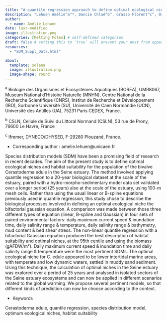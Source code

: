 ```yaml
---
title: "A quantile regression approach to define optimal ecological niche (habitat suitability) of cockle populations (*Cerastoderma edule*)"
description: "Lehuen Amélie^a^*, Dancie Chloé^b^, Grasso Florent^c^, Orvain Francis^a^"
author:
  - name: Amélie Lehuen
date: last-modified
image: illustration.png
categories: [Melting Potes] # self-defined categories
draft: false # setting this to `true` will prevent your post from appearing on your listing page until you're ready!
resources:
  - "SDM_Suppl_Data.html"

about:
  template: solana
  image: illustration.png
  image-shape: round
---
```


^a^ Biologie des Organismes et Ecosystèmes Aquatiques (BOREA), UMR8067, Museum National d’Histoire Naturelle (MNHN), Centre National de la Recherche Scientifique (CNRS), Institut de Recherche et Développement (IRD), Sorbonne Université (SU), Université de Caen Normandie (UCN), Université des Antilles (UA), 75231 Paris CEDEX, France.

^b^ CSLN, Cellule de Suivi du Littoral Normand (CSLN), 53 rue de Prony, 76600 Le Havre, France

^c^ Ifremer, DYNECO/DHYSED, F-29280 Plouzané, France.

* Corresponding author : amelie.lehuen@unicaen.fr

<!-- [Supplementary data](SDM_Suppl_Data.html) -->

Species distribution models (SDM) have been a promising field of research in recent decades. The aim of the present study is to define optimal ecological niches and habitat suitability for the population of the bivalve Cerastoderma edule in the Seine estuary. The method involved applying quantile regression to a 20-year biological dataset at the scale of the estuary, paired with a hydro-morpho-sedimentary model data set validated over a longer period (25 years) also at the scale of the estuary, using 100-m mesh cells. Rather than using the usual linear or B-spline equations previously used in quantile regression, this study chose to describe the biological processes involved in defining an optimal ecological niche the bifactorial gaussian equation. A comparison was made between those three different types of equation (linear, B-spline and Gaussian) in four sets of paired environmental factors: daily maximum current speed & inundation time, daily salinity range & temperature, daily salinity range & bathymetry, mud content & bed shear stress. The non-linear quantile regression with a bifactorial Gaussian equation produced the best description of habitat suitability and optimal niches, at the 95th centile and using the biomass (gAFDW/m²). Daily maximum current speed & inundation time and daily salinity range & temperature were the most pertinent SDMs. The optimal ecological niche for C. edule appeared to be lower intertidal marine areas, with temperate and low dynamic waters, settled in muddy sand sediment. Using this technique, the calculation of optimal niches in the Seine estuary was explored over a period of 25 years and analysed in isolated sectors of the Seine estuary ecosystems and can now be applied in different scenarios related to the global warming. We propose several pertinent models, so that different kinds of prediction can now be choose according to the context.

* Keywords

Cerastoderma edule, quantile regression, species distribution model, optimum ecological niches, habitat suitability

